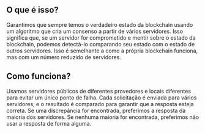## O que é isso?

<div className="h-2"/>

Garantimos que sempre temos o verdadeiro estado da blockchain usando um algoritmo que cria um consenso a partir de vários servidores. Isso significa que, se um servidor for comprometido e mentir sobre o estado da blockchain, podemos detectá-lo comparando seu estado com o estado de outros servidores. Isso é semelhante a como a própria blockchain funciona, mas com um número reduzido de servidores.

<div className="h-4"/>

## Como funciona?

<div className="h-2"/>

Usamos servidores públicos de diferentes provedores e locais diferentes para evitar um único ponto de falha. Cada solicitação é enviada para vários servidores, e o resultado é comparado para garantir que a resposta esteja correta. Se uma discrepância for encontrada, preferimos a resposta da maioria dos servidores. Se nenhuma maioria for encontrada, preferimos não usar a resposta de forma alguma.

